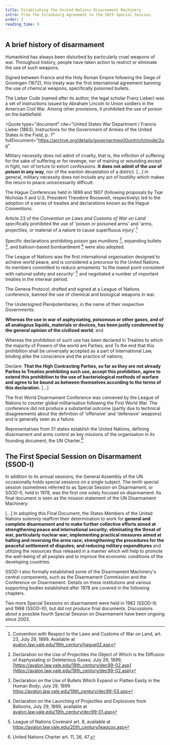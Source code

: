 ```yaml
---
title: Establishing the United Nations Disarmament Machinery
intro: From the Strasbourg Agreement to the 10th Special Session.
order: 2
reading_time: 8
---
```


## A brief history of disarmament

Humankind has always been disturbed by particularly cruel weapons of war. Throughout history, people have taken action to restrict or eliminate the use of such weapons.

<Timeline>
  <Event date="1675" title="Strasbourg Agreement">

Signed between France and the Holy Roman Empire following the Siege of Groningen (1672), this treaty was the first international agreement banning the use of chemical weapons, specifically poisoned bullets.

  </Event>
  <Event date="1863" title="Lieber Code">

The Lieber Code (named after its author, the legal scholar Franz Lieber) was a set of instructions issued by Abraham Lincoln to Union soldiers in the American Civil War. Among other provisions, it prohibited the use of poison on the battlefield:

<Quote
  type="document"
  cite="United States War Department / Francis Lieber (1863), Instructions for the Government of Armies of the United States in the Field, p. 7"
  fullDocument="https://archive.org/details/governarmies00unitrich/mode/2up"
>

Military necessity does not admit of cruelty, that is, the infliction of suffering for the sake of suffering or for revenge, nor of maining or
wounding except in fight, nor of torture to extort confessions. **It does not admit of the use of poison in any way**, nor of the wanton devastation
of a district. [...] in general, military necessity does not include any act of hostility which makes the return to peace unnecessarily difficult.

</Quote>

  </Event>
  <Event date="1899-1907" title="Hague Conferences">

The Hague Conferences held in 1899 and 1907 (following proposals by Tsar Nicholas II and U.S. President Theodore Roosevelt, respectively) led to the adoption of a series of treaties and declarations known as the Hague Conventions.

Article 23 of the _Convention on Laws and Customs of War on Land_ specifically prohibited the use of 'poison or poisoned arms' and 'arms, projectiles, or material of a nature to cause superfluous injury'.[^1]

Specific declarations prohibiting poison gas munitions [^2], expanding bullets [^3], and balloon-based bombardment [^4] were also adopted.

  </Event>
  <Event date="1920" title="League of Nations">

The League of Nations was the first international organisation designed to achieve world peace, and is considered a precursor to the United Nations. Its members committed to reduce armaments 'to the lowest point consistent with national safety and security' [^5] and negotiated a number of important treaties in the interwar period.

  </Event>

  <Event date="1925" title="Geneva Protocol">

The Geneva Protocol, drafted and signed at a League of Nations conference, banned the use of chemical and biological weapons in war.

<Quote type="document" cite="Protocol for the Prohibition of the Use in War of Asphyxiating, Poisonous or other Gases, and of Bacteriological Methods of Warfare. June 17, 1925." fullDocument="https://www.brad.ac.uk/acad/sbtwc/keytext/genprot.htm">

The Undersigned Plenipotentiaries, in the name of their respective Governments:

**Whereas the use in war of asphyxiating, poisonous or other gases, and of all analogous liquids, materials or devices, has been justly condemned by the general opinion of the civilized world**; and

Whereas the prohibition of such use has been declared in Treaties to which the majority of Powers of the world are Parties; and To the end that this prohibition shall be universally accepted as a part of International Law, binding alike the conscience and the practice of nations;

Declare: **That the High Contracting Parties, so far as they are not already Parties to Treaties prohibiting such use, accept this prohibition, agree to extend this prohibition to the use of bacteriological methods of warfare and agree to be bound as between themselves according to the terms of this declaration.** [...]

</Quote>

  </Event>

  <Event date="1932-37" title="World Disarmament Conference">

The first World Disarmament Conference was convened by the League of Nations to counter global  militarisation following the First World War. The conference did not produce a substantial outcome (partly due to technical disagreements about the definition of 'offensive' and 'defensive' weapons) and is generally seen as a failure.

  </Event>
  <Event date="1945" title="United Nations established">

Representatives from 51 states establish the United Nations, defining disarmament and arms control as key missions of the organisation in its founding document, the UN Charter.[^6]

  </Event>

</Timeline>

## The First Special Session on Disarmament (SSOD-I)

In addition to its annual sessions, the General Assembly of the UN occasionally holds special sessions on a single subject. The tenth special session (sometimes referred to as Special Session on Disarmament, or SSOD-I), held in 1978, was the first one solely focused on disarmament. Its final document is seen as the mission statement of the UN Disarmament Machinery:

<Quote type="document" fullDocument="https://digitallibrary.un.org/record/228944?ln=en" cite="Resolutions and decisions adopted by the General Assembly during its 10th special session, 23 May-30 June 1978.">

[...] In adopting this Final Document, the States Members of the United Nations solemnly reaffirm their determination to work for **general and complete disarmament and to make further collective efforts aimed at strengthening peace and international security; eliminating the threat of war, particularly nuclear war; implementing practical measures aimed at halting and reversing the arms race; strengthening the procedures for the peaceful settlement of disputes; and reducing military expenditures** and utilizing the resources thus released in a manner which will help to promote the well-being of all peoples and to improve the economic conditions of the developing countries.

</Quote>

SSOD-I also formally established some of the Disarmament Machinery's central components, such as the Disarmament Commission and the Conference on Disarmament. Details on these institutions and various supporting bodies established after 1978 are covered in the following chapters.

Two more Special Sessions on disarmament were held in 1982 (SSOD-II) and 1988 (SSOD-III), but did not produce final documents. Discussions about a possible fourth Special Session on Disarmament have been ongoing since 2003.

[^1]: Convention with Respect to the Laws and Customs of War on Land, art. 23, July 29, 1899. Available at [avalon.law.yale.edu/19th_century/hague02.asp](https://avalon.law.yale.edu/19th_century/hague02.asp)
[^2]: Declaration on the Use of Projectiles the Object of Which is the Diffusion of Asphyxiating or Deleterious Gases; July 29, 1899, [https://avalon.law.yale.edu/19th_century/dec99-02.asp](https://avalon.law.yale.edu/19th_century/dec99-02.asp)
[^3]: Declaration on the Use of Bullets Which Expand or Flatten Easily in the Human Body; July 29, 1899 https://avalon.law.yale.edu/19th_century/dec99-03.asp
[^4]: Declaration on the Launching of Projectiles and Explosives from Balloons, July 29, 1899, available at [avalon.law.yale.edu/19th_century/dec99-01.asp](https://avalon.law.yale.edu/19th_century/dec99-01.asp)
[^5]: League of Nations Covenant art. 8, available at https://avalon.law.yale.edu/20th_century/leagcov.asp
[^6]: United Nations Charter art. 11, 26, 47.

